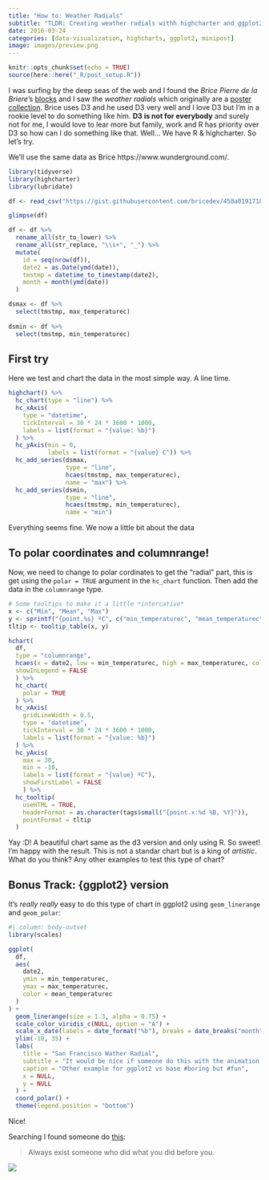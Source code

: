 ```yaml
---
title: "How to: Weather Radials"
subtitle: "TLDR: Creating weather radials withh highcharter and ggplot2"
date: 2016-03-24
categories: [data-visualization, highcharts, ggplot2, minipost]
image: images/preview.png    
---
```


```r
knitr::opts_chunk$set(echo = TRUE)
source(here::here("_R/post_setup.R"))
```

I was surfing by the deep seas of the web and I found the *Brice Pierre de la Briere*'s 
[blocks](http://bl.ocks.org/bricedev) and I saw the *weather radials* which originally are a
[poster collection](http://weather-radials.com/). Brice uses D3 and he used D3 very well
and I love D3 but I'm in a rookie level to do something like him. **D3 is not for everybody**
and surely not for me, I would love to lear more but family, work and R has priority over D3 so
how can I do something like that. Well... We have R & highcharter. So let's try. 

We'll use the same data as Brice https://www.wunderground.com/.

```r
library(tidyverse)
library(highcharter)
library(lubridate)

df <- read_csv("https://gist.githubusercontent.com/bricedev/458a01917183d98dff3c/raw/f403fd2607be03b2d36fa024f1c6042730224927/sf.csv")

glimpse(df)

df <- df %>%
  rename_all(str_to_lower) %>% 
  rename_all(str_replace, "\\s+", "_") %>% 
  mutate(
    id = seq(nrow(df)),
    date2 = as.Date(ymd(date)),
    tmstmp = datetime_to_timestamp(date2),
    month = month(ymd(date))
  )

dsmax <- df %>%
  select(tmstmp, max_temperaturec)
 
dsmin <- df %>% 
  select(tmstmp, min_temperaturec)
```


## First try

Here we test and chart the data in the most simple way. A line time.
 
```r
highchart() %>%
  hc_chart(type = "line") %>%
  hc_xAxis(
    type = "datetime",
    tickInterval = 30 * 24 * 3600 * 1000,
    labels = list(format = "{value: %b}")
  ) %>%
  hc_yAxis(min = 0,
           labels = list(format = "{value} C")) %>%
  hc_add_series(dsmax,
                type = "line",
                hcaes(tmstmp, max_temperaturec),
                name = "max") %>%
  hc_add_series(dsmin,
                type = "line",
                hcaes(tmstmp, min_temperaturec),
                name = "min")

```

Everything seems fine. We now a little bit about the data 

## To polar coordinates and columnrange!

Now, we need to change to polar cordinates to get the "radial" part, this is
get using the `polar = TRUE`  argument in the `hc_chart` function. Then add
the data in the `columnrange` type.
  
```r
# Some tooltips to make it a little *intercative*
x <- c("Min", "Mean", "Max")
y <- sprintf("{point.%s} ºC", c("min_temperaturec", "mean_temperaturec", "max_temperaturec"))
tltip <- tooltip_table(x, y)

hchart(
  df,
  type = "columnrange",
  hcaes(x = date2, low = min_temperaturec, high = max_temperaturec, color = mean_temperaturec),
  showInLegend = FALSE
  ) %>% 
  hc_chart(
    polar = TRUE
  ) %>%  
  hc_xAxis(
    gridLineWidth = 0.5,
    type = "datetime",
    tickInterval = 30 * 24 * 3600 * 1000,
    labels = list(format = "{value: %b}")
  ) %>% 
  hc_yAxis(
    max = 30,
    min = -10,
    labels = list(format = "{value} ºC"),
    showFirstLabel = FALSE
    ) %>% 
  hc_tooltip(
    useHTML = TRUE,
    headerFormat = as.character(tags$small("{point.x:%d %B, %Y}")),
    pointFormat = tltip
  )
```

Yay :D! A beautiful chart same as the d3 version and only using R. So sweet!
I'm happy with the result. This is not a standar chart but is
a king of *artistic*. What do you think? Any other examples to test
this type of chart?

## Bonus Track: {ggplot2} version

It's *really really* easy to do this type of chart in ggplot2 using
`geom_linerange` and `geom_polar`:

```r
#| column: body-outset
library(scales)

ggplot(
  df,
  aes(
    date2,
    ymin = min_temperaturec,
    ymax = max_temperaturec,
    color = mean_temperaturec
  )
) +
  geom_linerange(size = 1.3, alpha = 0.75) +
  scale_color_viridis_c(NULL, option = "A") +
  scale_x_date(labels = date_format("%b"), breaks = date_breaks("month")) +
  ylim(-10, 35) +
  labs(
    title = "San Francisco Wather Radial",
    subtitle = "It would be nice if someone do this with the animation package",
    caption = "Other example for ggplot2 vs base #boring but #fun",
    x = NULL,
    y = NULL
  ) +
  coord_polar() +
  theme(legend.position = "bottom")
```

Nice!

Searching I found someone do 
[this](https://www.quora.com/R-programming-language/What-is-the-most-elegant-plot-you-have-made-using-ggplot2):

> Always exist someone who did what you did before you.

![](https://66.media.tumblr.com/8a0abe5231f08a76f8198e6cbfd8950e/tumblr_n0l6vpTQDu1rdf0p9o3_400.gif)
